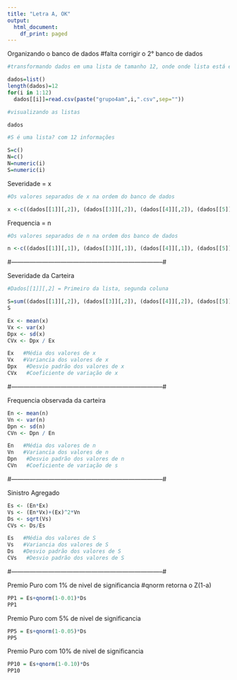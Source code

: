 ```yaml
---
title: "Letra A, OK"
output:
  html_document:
    df_print: paged
---
```


Organizando o banco de dados
 #falta corrigir o 2° banco de dados
```r
#transformando dados em uma lista de tamanho 12, onde onde lista está entre 1 e 12

dados=list()
length(dados)=12
for(i in 1:12)
  dados[[i]]=read.csv(paste("grupo4am",i,".csv",sep=""))
```

```r
#visualizando as listas

dados
```

```r
#S é uma lista? com 12 informações

S=c()
N=c()
N=numeric(i)
S=numeric(i)
```

Severidade = x
```r
#Os valores separados de x na ordem do banco de dados

x <-c((dados[[1]][,2]), (dados[[3]][,2]), (dados[[4]][,2]), (dados[[5]][,2]), (dados[[6]][,2]), (dados[[7]][,2]), (dados[[8]][,2]), (dados[[9]][,2]), (dados[[10]][,2]), (dados[[11]][,2]), (dados[[12]][,2]))
```

Frequencia = n
```r
#Os valores separados de n na ordem dos banco de dados

n <-c((dados[[1]][,1]), (dados[[3]][,1]), (dados[[4]][,1]), (dados[[5]][,1]), (dados[[6]][,1]), (dados[[7]][,1]), (dados[[8]][,1]), (dados[[9]][,1]), (dados[[10]][,1]), (dados[[11]][,1]), (dados[[12]][,1]))
```

#--------------------------------------------------------------------------#

Severidade da Carteira

```r
#Dados[[1]][,2] = Primeiro da lista, segunda coluna

S=sum((dados[[1]][,2]), (dados[[3]][,2]), (dados[[4]][,2]), (dados[[5]][,2]), (dados[[6]][,2]), (dados[[7]][,2]), (dados[[8]][,2]), (dados[[9]][,2]), (dados[[10]][,2]), (dados[[11]][,2]), (dados[[12]][,2]))
S
```

```r
Ex <- mean(x)
Vx <- var(x)
Dpx <- sd(x)
CVx <- Dpx / Ex
```

```r
Ex   #Média dos valores de x
Vx   #Variancia dos valores de x
Dpx   #Desvio padrão dos valores de x
CVx   #Coeficiente de variação de x
```

#--------------------------------------------------------------------------#

Frequencia observada da carteira

```r
En <- mean(n)
Vn <- var(n)
Dpn <- sd(n)
CVn <- Dpn / En
```

```r
En   #Média dos valores de n
Vn   #Variancia dos valores de n
Dpn   #Desvio padrão dos valores de n
CVn   #Coeficiente de variação de s
```

#--------------------------------------------------------------------------#

Sinistro Agregado

```r
Es <- (En*Ex)
Vs <- (En*Vx)+(Ex)^2*Vn
Ds <- sqrt(Vs)
CVs <- Ds/Es
```

```r
Es   #Média dos valores de S
Vs   #Variancia dos valores de S
Ds   #Desvio padrão dos valores de S
CVs   #Desvio padrão dos valores de S
```

#--------------------------------------------------------------------------#

Premio Puro com 1% de nivel de significancia
   #qnorm retorna o Z(1-a)
```r
PP1 = Es+qnorm(1-0.01)*Ds
PP1
```

Premio Puro com 5% de nivel de significancia
```r
PP5 = Es+qnorm(1-0.05)*Ds
PP5
```

Premio Puro com 10% de nivel de significancia
```r
PP10 = Es+qnorm(1-0.10)*Ds
PP10
```



